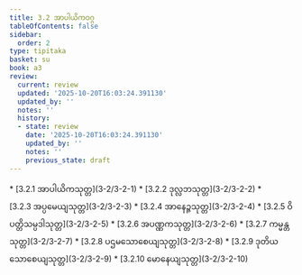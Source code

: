 ```yaml
---
title: 3.2 အာပါယိကဝဂ္ဂ
tableOfContents: false
sidebar:
  order: 2
type: tipitaka
basket: su
book: a3
review:
  current: review
  updated: '2025-10-20T16:03:24.391130'
  updated_by: ''
  notes: ''
  history:
  - state: review
    date: '2025-10-20T16:03:24.391130'
    updated_by: ''
    notes: ''
    previous_state: draft
---
```



<DynamicBreadcrumb />


<ReviewStatus review={frontmatter.review} showDetails={true} />

<HypothesisAnnotation frontmatter={frontmatter} />



<TableOfContents book="a3" section="3.2">
* [3.2.1 အာပါယိကသုတ္တ](3-2/3-2-1)
* [3.2.2 ဒုလ္လဘသုတ္တ](3-2/3-2-2)
* [3.2.3 အပ္ပမေယျသုတ္တ](3-2/3-2-3)
* [3.2.4 အာနေဉ္ဇသုတ္တ](3-2/3-2-4)
* [3.2.5 ဝိပတ္တိသမ္ပဒါသုတ္တ](3-2/3-2-5)
* [3.2.6 အပဏ္ဏကသုတ္တ](3-2/3-2-6)
* [3.2.7 ကမ္မန္တသုတ္တ](3-2/3-2-7)
* [3.2.8 ပဌမသောစေယျသုတ္တ](3-2/3-2-8)
* [3.2.9 ဒုတိယသောစေယျသုတ္တ](3-2/3-2-9)
* [3.2.10 မောနေယျသုတ္တ](3-2/3-2-10)
</TableOfContents>